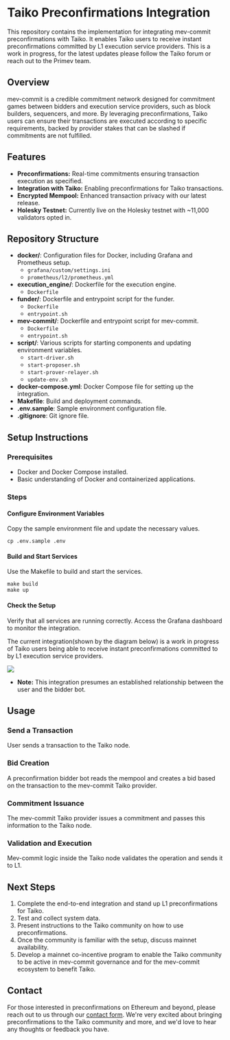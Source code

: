 # Taiko Preconfirmations Integration

This repository contains the implementation for integrating mev-commit preconfirmations with Taiko. It enables Taiko users to receive instant preconfirmations committed by L1 execution service providers. This is a work in progress, for the latest updates please follow the Taiko forum or reach out to the Primev team.

## Overview

mev-commit is a credible commitment network designed for commitment games between bidders and execution service providers, such as block builders, sequencers, and more. By leveraging preconfirmations, Taiko users can ensure their transactions are executed according to specific requirements, backed by provider stakes that can be slashed if commitments are not fulfilled.

## Features

- **Preconfirmations:** Real-time commitments ensuring transaction execution as specified.
- **Integration with Taiko:** Enabling preconfirmations for Taiko transactions.
- **Encrypted Mempool:** Enhanced transaction privacy with our latest release.
- **Holesky Testnet:** Currently live on the Holesky testnet with ~11,000 validators opted in.

## Repository Structure

- **docker/**: Configuration files for Docker, including Grafana and Prometheus setup.
  - `grafana/custom/settings.ini`
  - `prometheus/l2/prometheus.yml`
- **execution_engine/**: Dockerfile for the execution engine.
  - `Dockerfile`
- **funder/**: Dockerfile and entrypoint script for the funder.
  - `Dockerfile`
  - `entrypoint.sh`
- **mev-commit/**: Dockerfile and entrypoint script for mev-commit.
  - `Dockerfile`
  - `entrypoint.sh`
- **script/**: Various scripts for starting components and updating environment variables.
  - `start-driver.sh`
  - `start-proposer.sh`
  - `start-prover-relayer.sh`
  - `update-env.sh`
- **docker-compose.yml**: Docker Compose file for setting up the integration.
- **Makefile**: Build and deployment commands.
- **.env.sample**: Sample environment configuration file.
- **.gitignore**: Git ignore file.

## Setup Instructions

### Prerequisites

- Docker and Docker Compose installed.
- Basic understanding of Docker and containerized applications.

### Steps

#### Configure Environment Variables

Copy the sample environment file and update the necessary values.

```shell
cp .env.sample .env
```

#### Build and Start Services

Use the Makefile to build and start the services.

```shell
make build
make up
```

#### Check the Setup

Verify that all services are running correctly.
Access the Grafana dashboard to monitor the integration.

The current integration(shown by the diagram below) is a work in progress of Taiko users being able to receive instant preconfirmations committed to by L1 execution service providers. 
<Frame>
  <img src="/images/Taiko preconfs.png" />
</Frame>  

- **Note:** This integration presumes an established relationship between the user and the bidder bot.

## Usage

### Send a Transaction

User sends a transaction to the Taiko node.

### Bid Creation

A preconfirmation bidder bot reads the mempool and creates a bid based on the transaction to the mev-commit Taiko provider.

### Commitment Issuance

The mev-commit Taiko provider issues a commitment and passes this information to the Taiko node.

### Validation and Execution

Mev-commit logic inside the Taiko node validates the operation and sends it to L1.

## Next Steps

1. Complete the end-to-end integration and stand up L1 preconfirmations for Taiko.
2. Test and collect system data.
3. Present instructions to the Taiko community on how to use preconfirmations.
4. Once the community is familiar with the setup, discuss mainnet availability.
5. Develop a mainnet co-incentive program to enable the Taiko community to be active in mev-commit governance and for the mev-commit ecosystem to benefit Taiko.

## Contact

For those interested in preconfirmations on Ethereum and beyond, please reach out to us through our [contact form](https://primev.xyz/form/). We're very excited about bringing preconfirmations to the Taiko community and more, and we'd love to hear any thoughts or feedback you have.
